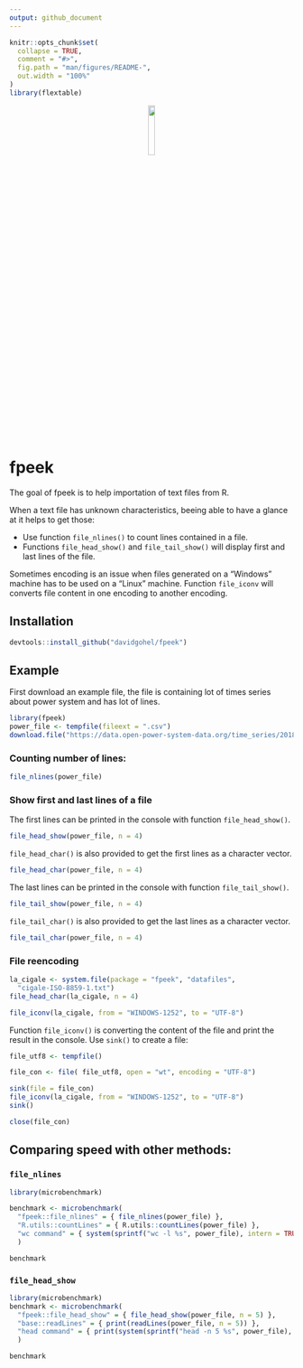 ```yaml
---
output: github_document
---
```


<!-- README.md is generated from README.Rmd. Please edit that file -->

```r
knitr::opts_chunk$set(
  collapse = TRUE,
  comment = "#>",
  fig.path = "man/figures/README-",
  out.width = "100%"
)
library(flextable)
```

<p align="center">
  <img width="15%" src="http://www.ardata.fr/images/fpeek.svg">
</p>

# fpeek

The goal of fpeek is to help importation of text files from R.

When a text file has unknown characteristics, beeing able 
to have a glance at it helps to get those:

* Use function `file_nlines()` to count lines contained in a file.
* Functions `file_head_show()` and `file_tail_show()` will display 
first and last lines of the file. 

Sometimes encoding is an issue when files generated on a "Windows" machine 
has to be used on a "Linux" machine. Function `file_iconv` will converts 
file content in one encoding to another encoding.


## Installation

```r
devtools::install_github("davidgohel/fpeek")
```

## Example

First download an example file, the file is containing lot of times series 
about power system and has lot of lines.

```r
library(fpeek)
power_file <- tempfile(fileext = ".csv")
download.file("https://data.open-power-system-data.org/time_series/2018-03-13/time_series_15min_singleindex.csv", destfile = power_file)
```

### Counting number of lines:


```r
file_nlines(power_file)
```

### Show first and last lines of a file

The first lines can be printed in the console with function `file_head_show()`. 

```r
file_head_show(power_file, n = 4)
```

`file_head_char()` is also provided to get the first lines as a character vector.

```r
file_head_char(power_file, n = 4)
```

The last lines can be printed in the console with function `file_tail_show()`. 

```r
file_tail_show(power_file, n = 4)
```

`file_tail_char()` is also provided to get the last lines as a character vector.

```r
file_tail_char(power_file, n = 4)
```


### File reencoding

```r
la_cigale <- system.file(package = "fpeek", "datafiles", 
  "cigale-ISO-8859-1.txt")
file_head_char(la_cigale, n = 4)

file_iconv(la_cigale, from = "WINDOWS-1252", to = "UTF-8")
```

Function `file_iconv()` is converting the content of the file 
and print the result in the console. Use `sink()` to create 
a file:

```r
file_utf8 <- tempfile()

file_con <- file( file_utf8, open = "wt", encoding = "UTF-8")

sink(file = file_con)
file_iconv(la_cigale, from = "WINDOWS-1252", to = "UTF-8")
sink()

close(file_con)
```

## Comparing speed with other methods:

### `file_nlines`

```r
library(microbenchmark)

benchmark <- microbenchmark(
  "fpeek::file_nlines" = { file_nlines(power_file) },
  "R.utils::countLines" = { R.utils::countLines(power_file) }, 
  "wc command" = { system(sprintf("wc -l %s", power_file), intern = TRUE) }
  )

benchmark
```

### `file_head_show`

```r
library(microbenchmark)
benchmark <- microbenchmark(
  "fpeek::file_head_show" = { file_head_show(power_file, n = 5) },
  "base::readLines" = { print(readLines(power_file, n = 5)) }, 
  "head command" = { print(system(sprintf("head -n 5 %s", power_file), intern = TRUE)) }
  )
```

```r
benchmark
```

